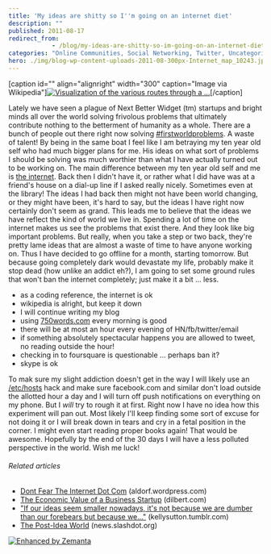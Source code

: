 ```yaml
---
title: 'My ideas are shitty so I''m going on an internet diet'
description: ""
published: 2011-08-17
redirect_from: 
            - /blog/my-ideas-are-shitty-so-im-going-on-an-internet-diet/swizec/2239
categories: "Online Communities, Social Networking, Twitter, Uncategorized"
hero: ./img/blog-wp-content-uploads-2011-08-300px-Internet_map_10243.jpg
---
```

\[caption id=&quot;&quot; align=&quot;alignright&quot; width=&quot;300&quot; caption=&quot;Image via Wikipedia&quot;][![Visualization of the various routes through a ...](./img/blog-wp-content-uploads-2011-08-300px-Internet_map_10243.jpg "Visualization of the various routes through a ...")](http://commons.wikipedia.org/wiki/File:Internet_map_1024.jpg)\[/caption]

Lately we have seen a plague of Next Better Widget (tm) startups and bright minds all over the world solving frivolous problems that ultimately contribute nothing to the betterment of humanity as a whole. There are a bunch of people out there right now solving [#firstworldproblems](https://twitter.com/#!/search?q=%23FirstWorldProblems). A waste of talent! By being in the same boat I feel like I am betraying my ten year old self who had much bigger plans for me. His ideas on what sort of problems I should be solving was much worthier than what I have actually turned out to be working on. The main difference between my ten year old self and me is [the internet](http://en.wikipedia.org/wiki/Internet "Internet"). Back then I didn&#x27;t have it, or rather what I did have was at a friend&#x27;s house on a dial-up line if I asked really nicely. Sometimes even at the library! The ideas I had back then might not have been world changing, or they might have been, it&#x27;s hard to say, but the ideas I have right now certainly don&#x27;t seem as grand. This leads me to believe that the ideas we have reflect the kind of world we live in. Spending a lot of time on the internet makes us see the problems that exist there. And they look like big important problems. But really, when you take a step or two back, they&#x27;re pretty lame ideas that are almost a waste of time to have anyone working on. Thus I have decided to go offline for a month, starting tomorrow. But because going completely dark would devastate my life, probably make it stop dead (how unlike an addict eh?), I am going to set some ground rules that won&#x27;t ban the internet completely; just make it a bit ... less.

- as a coding reference, the internet is ok
- wikipedia is alright, but keep it down
- I will continue writing my blog
- using [750words.com](http://750words.com) every morning is good
- there will be at most an hour every evening of HN/fb/twitter/email
- if something absolutely spectacular happens you are allowed to tweet, no reading outside the hour!
- checking in to foursquare is questionable ... perhaps ban it?
- skype is ok

To mak sure my slight addiction doesn&#x27;t get in the way I will likely use an [/etc/hosts](http://en.wikipedia.org/wiki/Hosts_%28file%29 "Hosts (file)") hack and make sure facebook.com and similar don&#x27;t load outside the allotted hour a day and I will turn off push notifications on everything on my phone. But I _will_ try to rough it at first. Right now I have no idea how this experiment will pan out. Most likely I&#x27;ll keep finding some sort of excuse for not doing it or I will break down in tears and cry in a fetal position in the corner. I might even start reading proper books again! That would be awesome. Hopefully by the end of the 30 days I will have a less polluted perspective in the world. Wish me luck!

###### Related articles

- [Dont Fear The Internet Dot Com](http://aldorf.wordpress.com/2011/08/11/dont-fear-the-internet-dot-com/) (aldorf.wordpress.com)
- [The Economic Value of a Business Startup](http://dilbert.com/blog/entry/the_economic_value_of_a_business_startup/) (dilbert.com)
- [&quot;If our ideas seem smaller nowadays, it&#x27;s not because we are dumber than our forebears but because we...&quot;](http://kellysutton.tumblr.com/post/8930005518/if-our-ideas-seem-smaller-nowadays-its-not) (kellysutton.tumblr.com)
- [The Post-Idea World](http://news.slashdot.org/story/11/08/16/0142226/The-Post-Idea-World) (news.slashdot.org)

[![Enhanced by Zemanta](http://img.zemanta.com/zemified_e.png?x-id=38f92c98-fc80-48ae-bfcd-99be2ac93f19)](http://www.zemanta.com/ "Enhanced by Zemanta")
